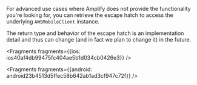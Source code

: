 For advanced use cases where Amplify does not provide the functionality you're looking for,
you can retrieve the escape hatch to access the underlying `AWSMobileClient` instance.

<Callout>
The return type and behavior of the escape hatch is an implementation detail and thus can change (and in fact we plan to change it) in the future.
</Callout>




<Fragments fragments={{ios: ios40af4db99475fc404ae5b1d034cb0426e3}} />



<Fragments fragments={{android: android23b4513d5ffec58b642ab1ad3cf947c72f}} />